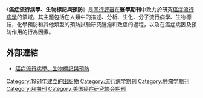 {{Infobox Journal
|title= 癌症流行病學、生物標記與預防
|native_title='''''Cancer Epidemiology, Biomarkers & Prevention'''''
|cover=
|discipline=[[癌症|癌症]]
|language=[[英語|英語]]
|website=http://cebp.aacrjournals.org/
|link1=http://ip-science.thomsonreuters.com/cgi-bin/jrnlst/jlresults.cgi?PC=MASTER&Word=epidemiology
|link1-name=期刊信息
|publisher= Timothy R. Rebbeck
|Edited by= 
|country=
|frequency    =	周刊
|history=1991年至今
| impact = 4.125
| impact-year = 2014
|ISSN= 1055-9965
}}

《'''癌症流行病學、生物標記與預防'''》是[[同行評審|同行評審]]在'''醫學期刊'''中致力於研究[[癌症|癌症]][[流行病學|流行病學]]的領域。其主題包括在人類中的描述、分析、生化、分子流行病學、生物標誌，化學預防和其他類型的預防試驗研究腫瘤和致癌的過程，以及在癌症病因及預防作用的行為因素。



==外部連結==
*[http://cebp.aacrjournals.org/ 癌症流行病學、生物標記與預防] {{Wayback|url=http://cebp.aacrjournals.org/ |date=20110902004421 }}



{{生物學期刊小作品}}

[[Category:1991年建立的出版物|Category:1991年建立的出版物]]
[[Category:流行病学期刊|Category:流行病学期刊]]
[[Category:肿瘤学期刊|Category:肿瘤学期刊]]
[[Category:月期刊|Category:月期刊]]
[[Category:美国癌症研究协会期刊|Category:美国癌症研究协会期刊]]